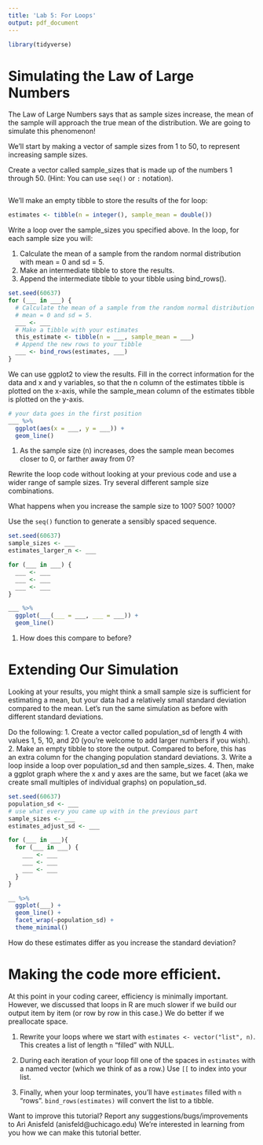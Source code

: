 ```yaml
---
title: 'Lab 5: For Loops'
output: pdf_document
---
```


```r
library(tidyverse)
```

# Simulating the Law of Large Numbers

The Law of Large Numbers says that as sample sizes increase, the mean of the 
sample will approach the true mean of the distribution. We are going to simulate 
this phenomenon!

We’ll start by making a vector of sample sizes from 1 to 50, to represent 
increasing sample sizes.

Create a vector called sample_sizes that is made up of the numbers 1 through 50. 
(Hint: You can use `seq()` or `:` notation).

```r

```

We’ll make an empty tibble to store the results of the for loop:

```r
estimates <- tibble(n = integer(), sample_mean = double())
```

Write a loop over the sample_sizes you specified above. In the loop, for each sample size you will:

1. Calculate the mean of a sample from the random normal distribution with 
   mean = 0 and sd = 5.
2. Make an intermediate tibble to store the results.
3. Append the intermediate tibble to your tibble using bind_rows().

```r
set.seed(60637)
for (___ in ___) {
  # Calculate the mean of a sample from the random normal distribution with 
  # mean = 0 and sd = 5.
  ___ <- ___
  # Make a tibble with your estimates
  this_estimate <- tibble(n = ___, sample_mean = ___)
  # Append the new rows to your tibble
  ___ <- bind_rows(estimates, ___)
}
```

We can use ggplot2 to view the results. Fill in the correct information for the data and x and y variables, so that the n column of the estimates tibble is plotted on the x-axis, while the sample_mean column of the estimates tibble is plotted on the y-axis.

```r
# your data goes in the first position
___ %>%
  ggplot(aes(x = ___, y = ___)) +
  geom_line()
```

1. As the sample size (n) increases, does the sample mean becomes closer to 0, or farther away from 0?

Rewrite the loop code without looking at your previous code and use a wider range of sample sizes. Try several different sample size combinations.

What happens when you increase the sample size to 100? 500? 1000? 

Use the `seq()` function to generate a sensibly spaced sequence.

```r
set.seed(60637)
sample_sizes <- ___
estimates_larger_n <- ___

for (___ in ___) {
  ___ <- ___
  ___ <- ___
  ___ <- ___
}

___ %>%
  ggplot(___(___ = ___, ___ = ___)) +
  geom_line()
```

1. How does this compare to before?


# Extending Our Simulation

Looking at your results, you might think a small sample size is sufficient for estimating a mean, but your data had a relatively small standard deviation compared to the mean. Let’s run the same simulation as before with different standard deviations.

Do the following:
1. Create a vector called population_sd of length 4 with values 1, 5, 10, and 20 (you’re welcome to add larger numbers if you wish).
2. Make an empty tibble to store the output. Compared to before, this has an extra column for the changing population standard deviations.
3. Write a loop inside a loop over population_sd and then sample_sizes.
4. Then, make a ggplot graph where the x and y axes are the same, but we facet (aka we create small multiples of individual graphs) on population_sd.
   
```r
set.seed(60637)
population_sd <- ___
# use what every you came up with in the previous part
sample_sizes <- ___
estimates_adjust_sd <- ___

for (___ in ___){
  for (___ in ___) {
    ___ <- ___
    ___ <- ___
    ___ <- ___
  }
}

__ %>%
  ggplot(___) +
  geom_line() +
  facet_wrap(~population_sd) +
  theme_minimal()
```

How do these estimates differ as you increase the standard deviation?

# Making the code more efficient.

At this point in your coding career, efficiency is minimally important. However, we discussed that loops in R are much slower if we build our output item by item (or row by row in this case.) We do better if we preallocate space.

1. Rewrite your loops where we start with `estimates <- vector("list", n)`. This creates a list of length `n` "filled" with NULL.

1. During each iteration of your loop fill one of the spaces in `estimates` with a named vector (which we think of as a row.) Use `[[` to index into your list.


1. Finally, when your loop terminates, you'll have `estimates` filled with `n` "rows". `bind_rows(estimates)` will convert the list to a tibble.



Want to improve this tutorial? Report any suggestions/bugs/improvements to
Ari Anisfeld (anisfeld@uchicago.edu) 
We’re interested in learning from you how we can make this tutorial better.




